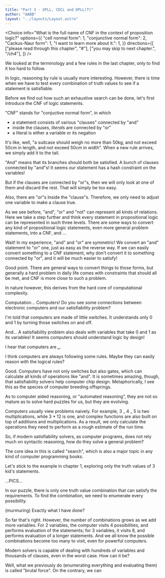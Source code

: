 ```yaml
---
title: "Part 3 - DPLL, CDCL and DPLL(T)"
author: "AABB"
layout: "../layouts/Layout.astro"
---
```




<Choice
  info="What is the full name of CNF in the context of proposition logic?"
  options={{
    "cell normal form": 1,
    "conjunctive normal form": 2,
    "Cackus-Naur form": 1,
    "I want to learn more about it.": 1,
  }}
  directions={[
    ["please read through this chapter", "#"],
    ["you may skip to next chapter.", "/ch4"],
  ]}
/>

<Teacher>

We looked at the terminology and a few rules in the last chapter,
only to find it too hard to follow.

In logic, reasoning by rule is usually more interesting. However,
there is time when we have to test every combination of truth values
to see if a statement is satisfiable.

Before we find out how such an exhaustive search can be done,
let's first introduce the CNF of logic statements.

"CNF" stands for "conjuctive normal form", in which

- a statement consists of various "clauses" connected by "and"
- inside the clauses, *literal*s are connected by "or"
- a literal is either a variable or its negation

</Teacher>

<Student name="AABB">

It's like, well, "a suitcase should weigh no more than 50kg, and not exceed
50cm in length, and not exceed 50cm in width". When a new rule arrives,
we simply add it to the tail.

"And" means that its branches should both be satisfied. A bunch of clauses
connected by "and"s! It seems our statement has a hash constraint on the
variables!

</Student>

<Student name="BBZZ">

But if the clauses are connected by "or"s, then we will only look at one of them
and discard the rest. That will simply be too easy.

Also, there are "or"s Inside the "clause"s. Therefore, we only need to adjust
one variable to make a clause true.

</Student>

<Teacher>

As we see before, "and", "or" and "not" can represent all kinds of relations.
Here we take a step further and think every statement in propositional
logic can be represented in such three levels. There are some ways to convert
any kind of propositional logic statements, even more general problem statements,
into a CNF, and ...

</Teacher>

<Student name="AABB">

Wait! In my experience, "and" and "or" are symmetric! We convert an "and"
statement to "or" one, just as easy as the reverse way. If we can easily
convert something to a CNF statement, why don't convert it to something
connected by "or", and it will be much easier to satisfy!

</Student>

<Teacher>

Good point. There are general ways to convert things to those forms, but
generally a hard problem in daily life comes with constraints that should
all be met, and CNF is more close to such a problem.

In nature however, this derives from the hard core of computational
complexity.

Computation... Computers! Do you see some connections between electronic
computers and our satisfiability problem?

</Teacher>

<Student name="BBZZ">

I'm told that computers are made of little switches. It understands only
0 and 1 by turning those switches on and off.

And... A satisfiability problem also deals with variables that take 0 and 1
as its variables! It seems computers should understand logic by design!

</Student>

<Student name="YOUDDDD">

I hear that computers are ********\_********.

</Student>

<Student name="AABB">

I think computers are always following some rules. Maybe they can easily
reason with the logical rules?

</Student>

<Teacher>

Good. Computers have not only switches but also gates, which can calculate
all kinds of operations like "and". It is sometimes amazing, though, that
satisfiability solvers help computer chip design. Metaphorically, I see this
as the species of computer breeding offsprings.

As to computer aided reasoning, or "automated reasoning", they are not so
mature as to solve hard puzzles for us, but they are evolving.

Computers usually view problems naively. For example, 3 _ 4 _ 5 is two multiplications,
while 3 \* 12 is one, and complex functions are also built on top of additions
and multiplications. As a result, we only calculate the operations
they need to perform as a rough estimate of the run time.

So, if modern satisfiability solvers, as computer programs, does not rely
much on syntactic reasoning, how do they solve a general problem?

The core idea in this is called "search", which is also a major topic in
any kind of computer programming books.

Let's stick to the example in chapter 1, exploring only the truth values
of 3 kid's statements.

...PICS...

In our puzzle, there is only one truth value combination that can satisfy
the requirements. To find the combination, we need to enumerate every
possibility.

</Teacher>

<Student name="AABB">

(murmuring) Exactly what I have done?

</Student>

<Teacher>

So far that's right. However, the number of combinations grows as we add
more variables. For 2 variables, the computer visits 4 possibilities, and
performs evaluation of the statements; for 3 variables, it visits 8, and
performs evaluation of a longer statements. And we all know the possible
combinations become too many to visit, even for powerful computers.

Modern solvers is capable of dealing with hundreds of variables and thousands
of clauses, even in the worst case. How can it be?

Well, what we previously do (enumerating everything and evaluating them) is
called "brutal force". On the contrary, we can

</Teacher>